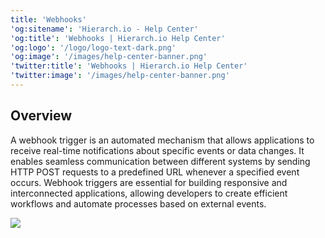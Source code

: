 ```yaml
---
title: 'Webhooks'
'og:sitename': 'Hierarch.io - Help Center'
'og:title': 'Webhooks | Hierarch.io Help Center'
'og:logo': '/logo/logo-text-dark.png'
'og:image': '/images/help-center-banner.png'
'twitter:title': 'Webhooks | Hierarch.io Help Center'
'twitter:image': '/images/help-center-banner.png'
---
```


## Overview

A webhook trigger is an automated mechanism that allows applications to receive real-time notifications about specific events or data changes. It enables seamless communication between different systems by sending HTTP POST requests to a predefined URL whenever a specified event occurs. Webhook triggers are essential for building responsive and interconnected applications, allowing developers to create efficient workflows and automate processes based on external events.

![](/images/workflows/webhook001.png)
